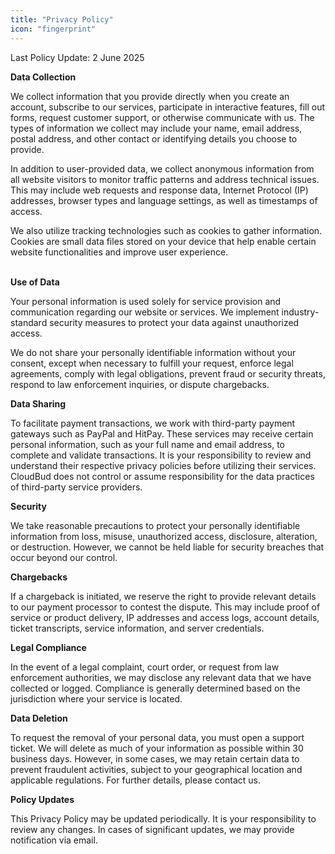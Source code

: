 ```yaml
---
title: "Privacy Policy"
icon: "fingerprint"
---
```

<Note>Last Policy Update: 2 June 2025</Note>

**Data Collection**

We collect information that you provide directly when you create an account, subscribe to our services, participate in interactive features, fill out forms, request customer support, or otherwise communicate with us. The types of information we collect may include your name, email address, postal address, and other contact or identifying details you choose to provide.

In addition to user-provided data, we collect anonymous information from all website visitors to monitor traffic patterns and address technical issues. This may include web requests and response data, Internet Protocol (IP) addresses, browser types and language settings, as well as timestamps of access.

We also utilize tracking technologies such as cookies to gather information. Cookies are small data files stored on your device that help enable certain website functionalities and improve user experience.

\
**Use of Data**

Your personal information is used solely for service provision and communication regarding our website or services. We implement industry-standard security measures to protect your data against unauthorized access.

We do not share your personally identifiable information without your consent, except when necessary to fulfill your request, enforce legal agreements, comply with legal obligations, prevent fraud or security threats, respond to law enforcement inquiries, or dispute chargebacks.

**Data Sharing**

To facilitate payment transactions, we work with third-party payment gateways such as PayPal and HitPay. These services may receive certain personal information, such as your full name and email address, to complete and validate transactions. It is your responsibility to review and understand their respective privacy policies before utilizing their services. CloudBud does not control or assume responsibility for the data practices of third-party service providers.

**Security**

We take reasonable precautions to protect your personally identifiable information from loss, misuse, unauthorized access, disclosure, alteration, or destruction. However, we cannot be held liable for security breaches that occur beyond our control.

**Chargebacks**

If a chargeback is initiated, we reserve the right to provide relevant details to our payment processor to contest the dispute. This may include proof of service or product delivery, IP addresses and access logs, account details, ticket transcripts, service information, and server credentials.

**Legal Compliance**

In the event of a legal complaint, court order, or request from law enforcement authorities, we may disclose any relevant data that we have collected or logged. Compliance is generally determined based on the jurisdiction where your service is located.

**Data Deletion**

To request the removal of your personal data, you must open a support ticket. We will delete as much of your information as possible within 30 business days. However, in some cases, we may retain certain data to prevent fraudulent activities, subject to your geographical location and applicable regulations. For further details, please contact us.

**Policy Updates**

This Privacy Policy may be updated periodically. It is your responsibility to review any changes. In cases of significant updates, we may provide notification via email.